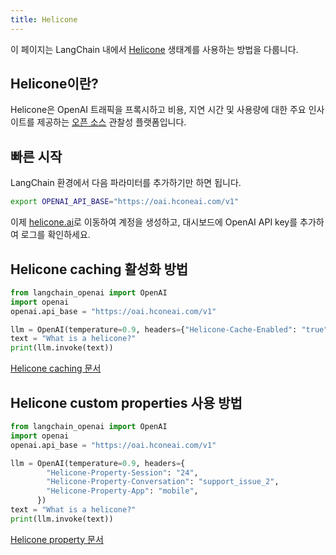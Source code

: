 ```yaml
---
title: Helicone
---
```


이 페이지는 LangChain 내에서 [Helicone](https://helicone.ai) 생태계를 사용하는 방법을 다룹니다.

## Helicone이란?

Helicone은 OpenAI 트래픽을 프록시하고 비용, 지연 시간 및 사용량에 대한 주요 인사이트를 제공하는 [오픈 소스](https://github.com/Helicone/helicone) 관찰성 플랫폼입니다.


## 빠른 시작

LangChain 환경에서 다음 파라미터를 추가하기만 하면 됩니다.

```bash
export OPENAI_API_BASE="https://oai.hconeai.com/v1"
```

이제 [helicone.ai](https://www.helicone.ai/signup)로 이동하여 계정을 생성하고, 대시보드에 OpenAI API key를 추가하여 로그를 확인하세요.


## Helicone caching 활성화 방법

```python
from langchain_openai import OpenAI
import openai
openai.api_base = "https://oai.hconeai.com/v1"

llm = OpenAI(temperature=0.9, headers={"Helicone-Cache-Enabled": "true"})
text = "What is a helicone?"
print(llm.invoke(text))
```

[Helicone caching 문서](https://docs.helicone.ai/advanced-usage/caching)

## Helicone custom properties 사용 방법

```python
from langchain_openai import OpenAI
import openai
openai.api_base = "https://oai.hconeai.com/v1"

llm = OpenAI(temperature=0.9, headers={
        "Helicone-Property-Session": "24",
        "Helicone-Property-Conversation": "support_issue_2",
        "Helicone-Property-App": "mobile",
      })
text = "What is a helicone?"
print(llm.invoke(text))
```

[Helicone property 문서](https://docs.helicone.ai/advanced-usage/custom-properties)